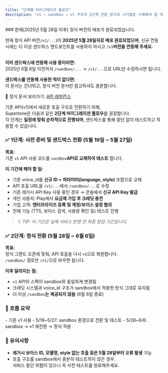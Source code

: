 ```yaml
---
title: "단계별 마이그레이션 플로우"
description: "v1 → sandbox → v1 구조의 2단계 전환 방식과 시기별로 수행해야 할 작업을 정리합니다."
---
```


<Warning>
  ### 현재(2025년 5월 28일 이후) 정식 버전의 배포가 완료되었습니다.

  현재 정식 API 버전`/v1/...`)이 **2025년 5월 28일자로 배포 완료되었으며**, 신규 연동 시에는 더 이상 샌드박스 엔드포인트를 사용하지 마시고 `/v1`**버전을 연동해 주세요.**

  \
  **이미 샌드박스에 연동해 사용 중이라면:**\
  2025년 6월 6일 이전까지 `/sandbox/...` → `/v1/...`으로 URL만 수정하시면 됩니다.

  **샌드박스를 연동해 사용한 적이 없다면:**\
  이 문서는 건너뛰고, 정식 버전 문서만 참고하셔도 충분합니다.

  📄 정식 문서 보러가기: [API 레퍼런스](/ko/api-reference/introduction)
</Warning>

기존 API(v1)에서 새로운 호출 구조로 전환하기 위해,\
Supertone은 다음과 같은 **2단계 마이그레이션 플로우**를 권장합니다.\
각 단계는 **일정에 맞춰 순차적으로 진행되며**, 샌드박스를 통해 중단 없이 테스트하고 적용할 수 있습니다.

### ✅ 1단계: 사전 준비 및 샌드박스 전환 (5월 19일 ~ 5월 27일)

**목표:**\
기존 `v1` API 사용 코드를 `sandbox`**API로 교체하여 테스트** 합니다.

**이 기간에 해야 할 일:**

- 기존 voice_id를 **신규 ID \+ 파라미터(language, style)** 조합으로 교체
- API 호출 URL을 `/v1/...`에서 `/sandbox/...`로 수정
- 기존 레거시 API Key 사용 중인 경우 → 콘솔에서 **신규 API Key 발급**
- 개인 사용자: Play에서 **요금제 가입 후 크레딧 충전**
- 기업 고객: **엔터프라이즈 등록 및 계정/보이스 설정 협의**
- 전체 기능 (TTS, 보이스 검색, 사용량 확인 등) 테스트 진행

> ⏱ _TIP: 이 기간은 실제 서비스 반영 전 최종 점검 기간입니다._

### ✅ 2단계: 정식 전환 (5월 28일 ~ 6월 6일)

**목표:**\
정식 그랜드 오픈에 맞춰, API 호출을 다시 `v1`으로 복원합니다.\
`/sandbox/` 경로만 `/v1/`으로 바꾸면 됩니다.

**이후 달라지는 점:**

- `v1` API의 스펙이 sandbox와 동일하게 변경됨
- 크레딧 시스템과 voice_id 구조가 sandbox에서 적용한 방식 그대로 유지됨
- 더 이상 `/sandbox`**는 제공되지 않음** (6월 6일 종료)

### 🔁 흐름 요약

<Card title="기간별 마이그레이션 액션" icon="sparkles">
  - 기존 v1 사용
  - 5/19~5/27: sandbox 환경으로 전환 및 테스트
  - 5/28~6/6: sandbox → v1 재전환 → 정식 적용
</Card>

### 📌 유의사항

- **레거시 보이스 ID, 모델명, style 없는 호출 등은 5월 28일부터 오류 발생** 가능
- 호출 구조를 sandbox에서 충분히 테스트하지 않은 경우,\
  서비스 중단 위험이 있으니 꼭 사전 테스트를 완료해주세요.